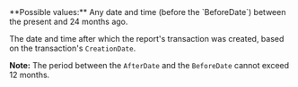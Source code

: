 <ResponseField name="AfterDate" type="Unix timestamp" >
**Possible values:** Any date and time (before the `BeforeDate`) between the present and 24 months ago.

The date and time after which the report's transaction was created, based on the transaction's `CreationDate`.

**Note:** The period between the `AfterDate` and the `BeforeDate` cannot exceed 12 months.
</ResponseField>